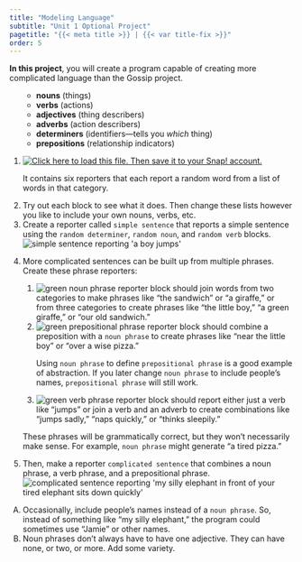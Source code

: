 ```yaml
---
title: "Modeling Language"
subtitle: "Unit 1 Optional Project"
pagetitle: "{{< meta title >}} | {{< var title-fix >}}"
order: 5
---
```


::: learn
**In this project**, you will create a program capable of creating more complicated language than the Gossip project.
:::

::: {#first .forYouToDo}
<ol>

::: sidenote
<ul>

<li>**nouns** (things)</li>

<li>**verbs** (actions)</li>

<li>**adjectives** (thing describers)</li>

<li>**adverbs** (action describers)</li>

<li>**determiners** (identifiers---tells you <em>which</em> thing)</li>

<li>**prepositions** (relationship indicators)</li>

</ul>
:::

<li>

<a href="/prog/1-introduction/U1-ModelingLanguage.xml" class="run"><img src="/img/icons/load-save.png" title="Click here to load this file. Then save it to your Snap! account." alt="Click here to load this file. Then save it to your Snap! account." class="inline"/></a>

It contains six reporters that each report a random word from a list of words in that category.

</li>

<li>Try out each block to see what it does. Then change these lists however you like to include your own nouns, verbs, etc.</li>

<li>Create a reporter called `simple sentence` that reports a simple sentence using the `random determiner`, `random noun`, and `random verb` blocks. <img src="/img/1-introduction/simple-sentence-reporting.png" title="simple sentence reporting &apos;a boy jumps&apos;" alt="simple sentence reporting &apos;a boy jumps&apos;" class="ms-4"/></li>

<li>

More complicated sentences can be built up from multiple phrases. Create these phrase reporters:

<ol>

<li><img src="/img/3-lists/noun_phrase.png" title="green noun phrase reporter block" alt="green noun phrase reporter block" border="0"/> should join words from two categories to make phrases like "the sandwich" or "a giraffe," or from three categories to create phrases like "the little boy," "a green giraffe," or "our old sandwich."</li>

<li><img src="/img/3-lists/prep_phrase.png" title="green prepositional phrase reporter block" alt="green prepositional phrase reporter block" border="0"/> should combine a preposition with a `noun phrase` to create phrases like "near the little boy" or "over a wise pizza."</li>

::: takeNote
Using `noun phrase` to define `prepositional phrase` is a good example of abstraction. If you later change `noun phrase` to include people's names, `prepositional phrase` will still work.
:::

<li><img src="/img/3-lists/verb_phrase.png" title="green verb phrase reporter block" alt="green verb phrase reporter block" border="0"/> should report either just a verb like "jumps" or join a verb and an adverb to create combinations like "jumps sadly," "naps quickly," or "thinks sleepily."</li>

</ol>

</li>

::: endnote
These phrases will be grammatically correct, but they won't necessarily make sense. For example, `noun phrase` might generate "a tired pizza."
:::

<li>Then, make a reporter `complicated sentence` that combines a noun phrase, a verb phrase, and a prepositional phrase. <img src="/img/1-introduction/complicated-sentence-reporting.png" title="complicated sentence reporting &apos;my silly elephant in front of your tired elephant sits down quickly&apos;" alt="complicated sentence reporting &apos;my silly elephant in front of your tired elephant sits down quickly&apos;" class="ms-4"/></li>

</ol>
:::

```{=html}
<!--      <div class="todo">
See also: <a href="/3-lists/investigations/longest-word.html">Longest Word</a> and <a href="/3-lists/investigations/exaggerate.html">Exaggerate </a>
<ul>
<li>Any reason not to tack these on to the TIF for this page? --MF</li>
<li>Yeah, they don't really fit the topic, and TIF is pretty substantial already. --bh</li>
</ul>
</div>  -->
```
::: takeItFurther
<ol type="A">

<li>Occasionally, include people's names instead of a `noun phrase`. So, instead of something like "my silly elephant," the program could sometimes use "Jamie" or other names.</li>

<li>Noun phrases don't always have to have one adjective. They can have none, or two, or more. Add some variety.</li>

</ol>
:::

</body>

</html>
